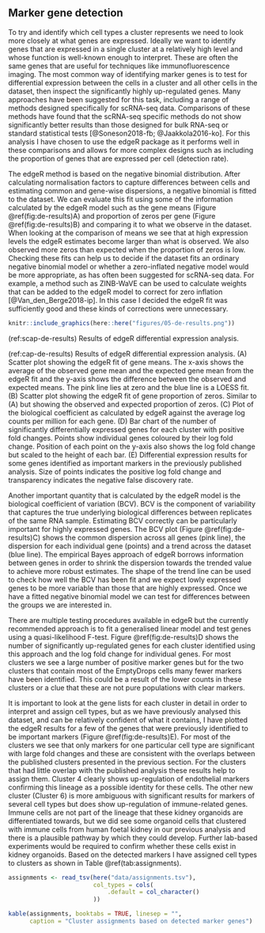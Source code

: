 ## Marker gene detection {#marker-genes}

To try and identify which cell types a cluster represents we need to look more
closely at what genes are expressed. Ideally we want to identify genes that are
expressed in a single cluster at a relatively high level and whose function is
well-known enough to interpret. These are often the same genes that are useful
for techniques like immunofluorescence imaging. The most common way of
identifying marker genes is to test for differential expression between the
cells in a cluster and all other cells in the dataset, then inspect the
significantly highly up-regulated genes. Many approaches have been suggested
for this task, including a range of methods designed specifically for scRNA-seq
data. Comparisons of these methods have found that the scRNA-seq specific
methods do not show significantly better results than those designed for bulk
RNA-seq or standard statistical tests [@Soneson2018-fb; @Jaakkola2016-ko]. For
this analysis I have chosen to use the edgeR package as it performs well in
these comparisons and allows for more complex designs such as including the
proportion of genes that are expressed per cell (detection rate).

The edgeR method is based on the negative binomial distribution. After
calculating normalisation factors to capture differences between cells and
estimating common and gene-wise dispersions, a negative binomial is fitted to
the dataset. We can evaluate this fit using some of the information calculated
by the edgeR model such as the gene means (Figure \@ref(fig:de-results)A) and
proportion of zeros per gene (Figure \@ref(fig:de-results)B) and comparing it
to what we observe in the dataset. When looking at the comparison of means we
see that at high expression levels the edgeR estimates become larger than what
is observed. We also observed more zeros than expected when the proportion of
zeros is low. Checking these fits can help us to decide if the dataset fits an
ordinary negative binomial model or whether a zero-inflated negative model
would be more appropriate, as has often been suggested for scRNA-seq data. For
example, a method such as ZINB-WaVE can be used to calculate weights that can
be added to the edgeR model to correct for zero inflation
[@Van_den_Berge2018-ip]. In this case I decided the edgeR fit was sufficiently
good and these kinds of corrections were unnecessary.

```r
knitr::include_graphics(here::here("figures/05-de-results.png"))
```

(ref:scap-de-results) Results of edgeR differential expression analysis.

(ref:cap-de-results) Results of edgeR differential expression analysis. (A) Scatter plot showing the edgeR fit of gene means. The x-axis shows the average of the observed gene mean and the expected gene mean from the edgeR fit and the y-axis shows the difference between the observed and expected means. The pink line lies at zero and the blue line is a LOESS fit. (B) Scatter plot showing the edgeR fit of gene proportion of zeros. Similar to (A) but showing the observed and expected proportion of zeros. (C) Plot of the biological coefficient as calculated by edgeR against the average log counts per million for each gene. (D) Bar chart of the number of significantly differentially expressed genes for each cluster with positive fold changes. Points show individual genes coloured by their log fold change. Position of each point on the y-axis also shows the log fold change but scaled to the height of each bar. (E) Differential expression results for some genes identified as important markers in the previously published analysis. Size of points indicates the positive log fold change and transparency indicates the negative false discovery rate.

Another important quantity that is calculated by the edgeR model is the
biological coefficient of variation (BCV). BCV is the component of variability
that captures the true underlying biological differences between replicates of
the same RNA sample. Estimating BCV correctly can be particularly important for
highly expressed genes. The BCV plot (Figure \@ref(fig:de-results)C) shows the
common dispersion across all genes (pink line), the dispersion for each
individual gene (points) and a trend across the dataset (blue line). The
empirical Bayes approach of edgeR borrows information between genes in order to
shrink the dispersion towards the trended value to achieve more robust
estimates. The shape of the trend line can be used to check how well the BCV
has been fit and we expect lowly expressed genes to be more variable than those
that are highly expressed. Once we have a fitted negative binomial model we can
test for differences between the groups we are interested in.

There are multiple testing procedures available in edgeR but the currently
recommended approach is to fit a generalised linear model and test genes using
a quasi-likelihood F-test. Figure \@ref(fig:de-results)D shows the number of
significantly up-regulated genes for each cluster identified using this
approach and the log fold change for individual genes. For most clusters we see
a large number of positive marker genes but for the two clusters that contain
most of the EmptyDrops cells many fewer markers have been identified. This
could be a result of the lower counts in these clusters or a clue that these
are not pure populations with clear markers.

It is important to look at the gene lists for each cluster in detail in order
to interpret and assign cell types, but as we have previously analysed this
dataset, and can be relatively confident of what it contains, I have plotted
the edgeR results for a few of the genes that were previously identified to be
important markers (Figure \@ref(fig:de-results)E). For most of the clusters we
see that only markers for one particular cell type are significant with large
fold changes and these are consistent with the overlaps between the published
clusters presented in the previous section. For the clusters that had little
overlap with the published analysis these results help to assign them. Cluster
4 clearly shows up-regulation of endothelial markers confirming this lineage as
a possible identity for these cells. The other new cluster (Cluster 6) is more
ambiguous with significant results for markers of several cell types but does
show up-regulation of immune-related genes. Immune cells are not part of the
lineage that these kidney organoids are differentiated towards, but we did see
some organoid cells that clustered with immune cells from human foetal kidney
in our previous analysis and there is a plausible pathway by which they could
develop. Further lab-based experiments would be required to confirm whether
these cells exist in kidney organoids. Based on the detected markers I have
assigned cell types to clusters as shown in Table \@ref(tab:assignments).

```r
assignments <- read_tsv(here("data/assignments.tsv"),
                        col_types = cols(
                            .default = col_character()
                        ))

kable(assignments, booktabs = TRUE, linesep = "",
      caption = "Cluster assignments based on detected marker genes")
```

